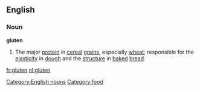 ==English==
===Noun===
{{wikipedia}}
'''gluten'''
#The major [[protein]] in [[cereal]] [[grain]]s, especially [[wheat]]; responsible for the [[elasticity]] in [[dough]] and the [[structure]] in [[baked]] [[bread]].
[[Category:English nouns]]
[[Category:food]]

[[fr:gluten]]
[[nl:gluten]]